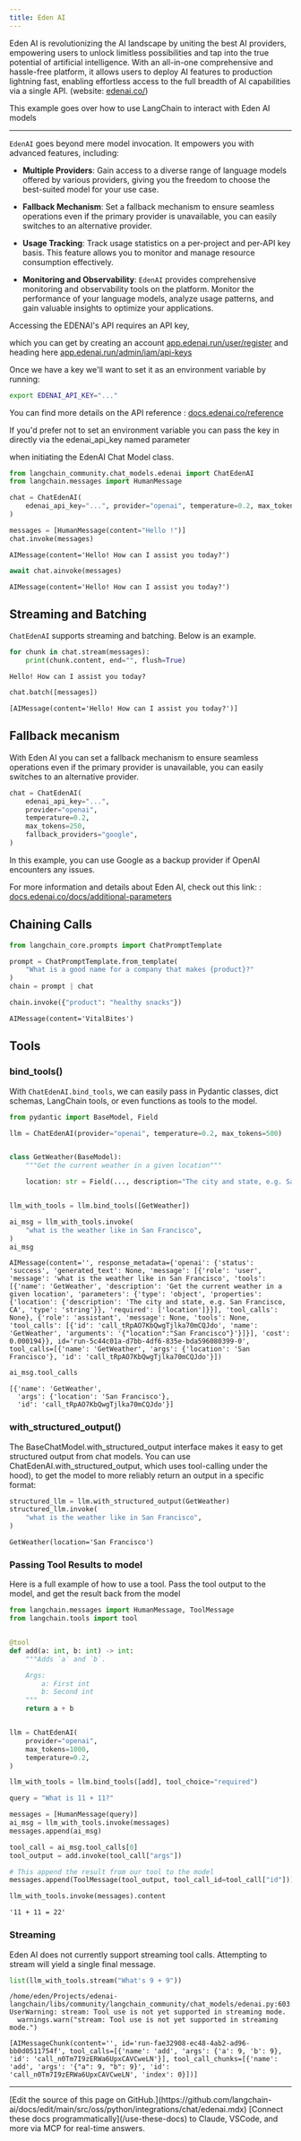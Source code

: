 ```yaml
---
title: Eden AI
---
```


Eden AI is revolutionizing the AI landscape by uniting the best AI providers, empowering users to unlock limitless possibilities and tap into the true potential of artificial intelligence. With an all-in-one comprehensive and hassle-free platform, it allows users to deploy AI features to production lightning fast, enabling effortless access to the full breadth of AI capabilities via a single API. (website: [edenai.co/](https://edenai.co/))

This example goes over how to use LangChain to interact with Eden AI models

-----------------------------------------------------------------------------------

`EdenAI` goes beyond mere model invocation. It empowers you with advanced features, including:

- **Multiple Providers**: Gain access to a diverse range of language models offered by various providers, giving you the freedom to choose the best-suited model for your use case.

- **Fallback Mechanism**: Set a fallback mechanism to ensure seamless operations even if the primary provider is unavailable, you can easily switches to an alternative provider.

- **Usage Tracking**: Track usage statistics on a per-project and per-API key basis. This feature allows you to monitor and manage resource consumption effectively.

- **Monitoring and Observability**: `EdenAI` provides comprehensive monitoring and observability tools on the platform. Monitor the performance of your language models, analyze usage patterns, and gain valuable insights to optimize your applications.

Accessing the EDENAI's API requires an API key,

which you can get by creating an account [app.edenai.run/user/register](https://app.edenai.run/user/register)  and heading here [app.edenai.run/admin/iam/api-keys](https://app.edenai.run/admin/iam/api-keys)

Once we have a key we'll want to set it as an environment variable by running:

```bash
export EDENAI_API_KEY="..."
```

You can find more details on the API reference : [docs.edenai.co/reference](https://docs.edenai.co/reference)

If you'd prefer not to set an environment variable you can pass the key in directly via the edenai_api_key named parameter

 when initiating the EdenAI Chat Model class.

```python
from langchain_community.chat_models.edenai import ChatEdenAI
from langchain.messages import HumanMessage
```

```python
chat = ChatEdenAI(
    edenai_api_key="...", provider="openai", temperature=0.2, max_tokens=250
)
```

```python
messages = [HumanMessage(content="Hello !")]
chat.invoke(messages)
```

```output
AIMessage(content='Hello! How can I assist you today?')
```

```python
await chat.ainvoke(messages)
```

```output
AIMessage(content='Hello! How can I assist you today?')
```

## Streaming and Batching

`ChatEdenAI` supports streaming and batching. Below is an example.

```python
for chunk in chat.stream(messages):
    print(chunk.content, end="", flush=True)
```

```output
Hello! How can I assist you today?
```

```python
chat.batch([messages])
```

```output
[AIMessage(content='Hello! How can I assist you today?')]
```

## Fallback mecanism

With Eden AI you can set a fallback mechanism to ensure seamless operations even if the primary provider is unavailable, you can easily switches to an alternative provider.

```python
chat = ChatEdenAI(
    edenai_api_key="...",
    provider="openai",
    temperature=0.2,
    max_tokens=250,
    fallback_providers="google",
)
```

In this example, you can use Google as a backup provider if OpenAI encounters any issues.

For more information and details about Eden AI, check out this link: : [docs.edenai.co/docs/additional-parameters](https://docs.edenai.co/docs/additional-parameters)

## Chaining Calls

```python
from langchain_core.prompts import ChatPromptTemplate

prompt = ChatPromptTemplate.from_template(
    "What is a good name for a company that makes {product}?"
)
chain = prompt | chat
```

```python
chain.invoke({"product": "healthy snacks"})
```

```output
AIMessage(content='VitalBites')
```

## Tools

### bind_tools()

With `ChatEdenAI.bind_tools`, we can easily pass in Pydantic classes, dict schemas, LangChain tools, or even functions as tools to the model.

```python
from pydantic import BaseModel, Field

llm = ChatEdenAI(provider="openai", temperature=0.2, max_tokens=500)


class GetWeather(BaseModel):
    """Get the current weather in a given location"""

    location: str = Field(..., description="The city and state, e.g. San Francisco, CA")


llm_with_tools = llm.bind_tools([GetWeather])
```

```python
ai_msg = llm_with_tools.invoke(
    "what is the weather like in San Francisco",
)
ai_msg
```

```output
AIMessage(content='', response_metadata={'openai': {'status': 'success', 'generated_text': None, 'message': [{'role': 'user', 'message': 'what is the weather like in San Francisco', 'tools': [{'name': 'GetWeather', 'description': 'Get the current weather in a given location', 'parameters': {'type': 'object', 'properties': {'location': {'description': 'The city and state, e.g. San Francisco, CA', 'type': 'string'}}, 'required': ['location']}}], 'tool_calls': None}, {'role': 'assistant', 'message': None, 'tools': None, 'tool_calls': [{'id': 'call_tRpAO7KbQwgTjlka70mCQJdo', 'name': 'GetWeather', 'arguments': '{"location":"San Francisco"}'}]}], 'cost': 0.000194}}, id='run-5c44c01a-d7bb-4df6-835e-bda596080399-0', tool_calls=[{'name': 'GetWeather', 'args': {'location': 'San Francisco'}, 'id': 'call_tRpAO7KbQwgTjlka70mCQJdo'}])
```

```python
ai_msg.tool_calls
```

```output
[{'name': 'GetWeather',
  'args': {'location': 'San Francisco'},
  'id': 'call_tRpAO7KbQwgTjlka70mCQJdo'}]
```

### with_structured_output()

The BaseChatModel.with_structured_output interface makes it easy to get structured output from chat models. You can use ChatEdenAI.with_structured_output, which uses tool-calling under the hood), to get the model to more reliably return an output in a specific format:

```python
structured_llm = llm.with_structured_output(GetWeather)
structured_llm.invoke(
    "what is the weather like in San Francisco",
)
```

```output
GetWeather(location='San Francisco')
```

### Passing Tool Results to model

Here is a full example of how to use a tool. Pass the tool output to the model, and get the result back from the model

```python
from langchain.messages import HumanMessage, ToolMessage
from langchain.tools import tool


@tool
def add(a: int, b: int) -> int:
    """Adds `a` and `b`.

    Args:
        a: First int
        b: Second int
    """
    return a + b


llm = ChatEdenAI(
    provider="openai",
    max_tokens=1000,
    temperature=0.2,
)

llm_with_tools = llm.bind_tools([add], tool_choice="required")

query = "What is 11 + 11?"

messages = [HumanMessage(query)]
ai_msg = llm_with_tools.invoke(messages)
messages.append(ai_msg)

tool_call = ai_msg.tool_calls[0]
tool_output = add.invoke(tool_call["args"])

# This append the result from our tool to the model
messages.append(ToolMessage(tool_output, tool_call_id=tool_call["id"]))

llm_with_tools.invoke(messages).content
```

```output
'11 + 11 = 22'
```

### Streaming

Eden AI does not currently support streaming tool calls. Attempting to stream will yield a single final message.

```python
list(llm_with_tools.stream("What's 9 + 9"))
```

```output
/home/eden/Projects/edenai-langchain/libs/community/langchain_community/chat_models/edenai.py:603: UserWarning: stream: Tool use is not yet supported in streaming mode.
  warnings.warn("stream: Tool use is not yet supported in streaming mode.")
```

```output
[AIMessageChunk(content='', id='run-fae32908-ec48-4ab2-ad96-bb0d0511754f', tool_calls=[{'name': 'add', 'args': {'a': 9, 'b': 9}, 'id': 'call_n0Tm7I9zERWa6UpxCAVCweLN'}], tool_call_chunks=[{'name': 'add', 'args': '{"a": 9, "b": 9}', 'id': 'call_n0Tm7I9zERWa6UpxCAVCweLN', 'index': 0}])]
```

---

<Callout icon="pen-to-square" iconType="regular">
    [Edit the source of this page on GitHub.](https://github.com/langchain-ai/docs/edit/main/src/oss/python/integrations/chat/edenai.mdx)
</Callout>
<Tip icon="terminal" iconType="regular">
    [Connect these docs programmatically](/use-these-docs) to Claude, VSCode, and more via MCP for    real-time answers.
</Tip>
